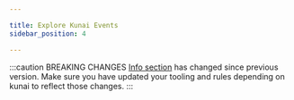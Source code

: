 ```yaml
---

title: Explore Kunai Events
sidebar_position: 4

---
```



:::caution BREAKING CHANGES
[Info section](./generalities) has changed since previous version. Make sure you have updated your tooling and rules depending on kunai to reflect those changes.
:::

<!-- We create the index to sub pages -->
<DocCardList />